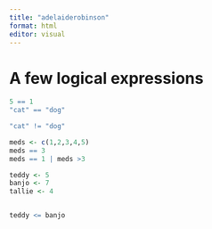 ```yaml
---
title: "adelaiderobinson"
format: html
editor: visual
---
```


# A few logical expressions 

```r
5 == 1
"cat" == "dog"

"cat" != "dog"

meds <- c(1,2,3,4,5)
meds == 3
meds == 1 | meds >3

teddy <- 5
banjo <- 7 
tallie <- 4


teddy <= banjo

```

## 
